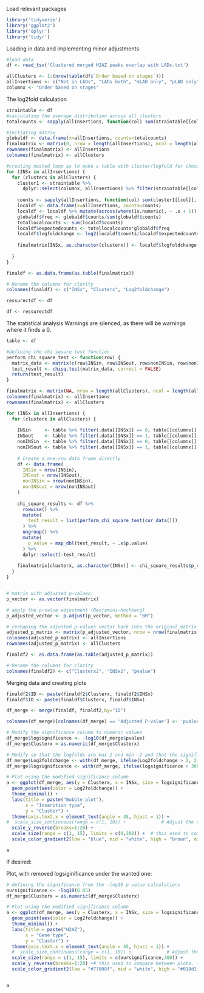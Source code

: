 
Load relevant packages
```{r setup, include=FALSE}
library('tidyverse')
library('ggplot2')
library('dplyr')
library('tidyr')
```

Loading in data and implementing minor adjustments
```{r}
#load data
df <- read_tsv('Clustered merged H2AZ peaks overlap with LADs.txt')
```


```{r}
allClusters <- 1:(nrow(table(df$`Order based on stages`)))
allInsertions <- c("Not in LADs", "LADs both", "mLAD only", "pLAD only")
columnx <- "Order based on stages"
```


The log2fold calculation
```{r}
straintable <- df
#calculating the average distribution across all clusters
totalcounts <- sapply(allInsertions, function(col) sum(straintable[[col]], na.rm = FALSE))

#initiating matrix
globaldf <- data.frame(x=allInsertions, counts=totalcounts)
finalmatrix <- matrix(0, nrow = length(allInsertions), ncol = length(allClusters))
rownames(finalmatrix) <- allInsertions
colnames(finalmatrix) <- allClusters

#creating nested loop as to make a table with cluster/logfold for chosen strain
for (INSx in allInsertions) {
  for (clusterx in allClusters) {
    cluster1 <- straintable %>% 
      dplyr::select(columnx, allInsertions) %>% filter(straintable[[columnx]] == clusterx )
    
    counts <- sapply(allInsertions, function(col) sum(cluster1[[col]], na.rm = FALSE))
    localdf <- data.frame(x=allInsertions, counts=counts)
    localdf <- localdf %>% mutate(across(where(is.numeric), ~ .x + 1)) #adding 1 to every value to avoid 0
    globaldf$freq <- globaldf$counts/sum(globaldf$counts)
    totallocalcounts <- sum(localdf$counts)
    localdf$expectedcounts <- totallocalcounts*globaldf$freq
    localdf$logfoldchange <- log2(localdf$counts/localdf$expectedcounts)
    
    finalmatrix[INSx, as.character(clusterx)] <- localdf$logfoldchange[which(localdf$x == INSx)]
    
  }
}

finaldf <- as.data.frame(as.table(finalmatrix))

# Rename the columns for clarity
colnames(finaldf) <- c("INSx", "Clusterx", "Log2foldchange")

```


```{r}
ressurectdf <- df
```

```{r}
df <- ressurectdf
```



The statistical analysis 
Warnings are silenced, as there will be warnings where it finds a 0.
```{r}
table <- df

#defining the chi square test function
perform_chi_square_test <- function(row) {
  matrix_data <- matrix(c(row$INSin, row$INSout, row$nonINSin, row$nonINSout), nrow = 2, byrow = TRUE)
  test_result <- chisq.test(matrix_data, correct = FALSE)
  return(test_result)
}

finalmatrix <- matrix(NA, nrow = length(allClusters), ncol = length(allInsertions))
colnames(finalmatrix) <- allInsertions
rownames(finalmatrix) <- allClusters

for (INSx in allInsertions) {
  for (clusterx in allClusters) {
    
    INSin     <- table %>% filter(.data[[INSx]] == 0, table[[columnx]] == clusterx) 
    INSout    <- table %>% filter(.data[[INSx]] == 1, table[[columnx]] == clusterx) 
    nonINSin  <- table %>% filter(.data[[INSx]] == 0, table[[columnx]] != clusterx) 
    nonINSout <- table %>% filter(.data[[INSx]] == 1, table[[columnx]] != clusterx)
    
    # Create a one-row data frame directly
    df <- data.frame(
      INSin = nrow(INSin),
      INSout = nrow(INSout),
      nonINSin = nrow(nonINSin),
      nonINSout = nrow(nonINSout)
    )
    
    chi_square_results <- df %>%
      rowwise() %>%
      mutate(
        test_result = list(perform_chi_square_test(cur_data()))
      ) %>%
      ungroup() %>%
      mutate(
        p_value = map_dbl(test_result, ~ .x$p.value)
      ) %>%
      dplyr::select(-test_result)
    
    finalmatrix[clusterx, as.character(INSx)] <- chi_square_results$p_value
  }
}



```


```{r, warning=FALSE}
# matrix with adjusted p-values:
p_vector <- as.vector(finalmatrix)

# apply the p-value adjustment (Benjamini-Hochberg)
p_adjusted_vector <- p.adjust(p_vector, method = "BH")

# reshaping the adjusted p-values vector back into the original matrix dimensions
adjusted_p_matrix <- matrix(p_adjusted_vector, nrow = nrow(finalmatrix), ncol = ncol(finalmatrix))
colnames(adjusted_p_matrix) <- allInsertions
rownames(adjusted_p_matrix) <- allClusters

finaldf2 <- as.data.frame(as.table(adjusted_p_matrix))

# Rename the columns for clarity
colnames(finaldf2) <- c("Clusterx2", "INSx2", "pvalue")

```



Merging data and creating plots
```{r}
finaldf2$ID <- paste(finaldf2$Clusterx, finaldf2$INSx)
finaldf$ID <- paste(finaldf$Clusterx, finaldf$INSx)

df_merge <- merge(finaldf, finaldf2,by="ID") 

colnames(df_merge)[colnames(df_merge) == 'Adjusted P-value'] <- 'pvalue'

# Modify the significance column to numeric values
df_merge$logsignificance <- -log10(df_merge$pvalue)
df_merge$Clusterx = as.numeric(df_merge$Clusterx)
```


```{r}
# Modify so that the logfolds are max 2 and min -2 and that the significance is maximum 20
df_merge$Log2foldchange <- with(df_merge, ifelse(Log2foldchange > 2, 2, ifelse(Log2foldchange < -2, -2, Log2foldchange)))
df_merge$logsignificance <- with(df_merge, ifelse(logsignificance > 300, 300, logsignificance))
```


```{r}
# Plot using the modified significance column
a <- ggplot(df_merge, aes(y = Clusterx, x = INSx, size = logsignificance)) +
  geom_point(aes(color = Log2foldchange)) +
  theme_minimal() +
  labs(title = paste("Bubble plot"),
       x = "Inserition type",
       y = "Cluster") +
  theme(axis.text.x = element_text(angle = 45, hjust = 1)) +
#  scale_size_continuous(range = c(1, 10)) +             # Adjust the range to control the size of the points for only one plot
  scale_y_reverse(breaks=1:20) +
  scale_size(range = c(1, 15), limits = c(0,200)) +  # this used to compare between plots. to make them comparable, range decides size and limits decides top value
  scale_color_gradient2(low = "blue", mid = "white", high = "brown", midpoint = 0, limits = c(-2, 2)) #Limit sets the top and bottom, but values that falls outside this category will be grey

a


```

If desired:

Plot, with removed logsiginificance under the wanted one:

```{r}
# defining the significance from the -log10 p value calculations
oursignificance <- -log10(0.05)
df_merge$Clusterx = as.numeric(df_merge$Clusterx)
```


```{r}
# Plot using the modified significance column
a <- ggplot(df_merge, aes(y = Clusterx, x = INSx, size = logsignificance)) +
  geom_point(aes(color = Log2foldchange)) +
  theme_minimal() +
  labs(title = paste("H2AZ"),
       x = "Gene type",
       y = "Cluster") +
  theme(axis.text.x = element_text(angle = 45, hjust = 1)) +
  #  scale_size_continuous(range = c(1, 10)) +             # Adjust the range to control the size of the points for only one plot
  scale_size(range = c(1, 15), limits = c(oursignificance,300)) +
  scale_y_reverse(breaks=1:20) +# this used to compare between plots. to make them comparable, range decides size and limits decides top value
  scale_color_gradient2(low = "#77008f", mid = "white", high = "#018d1f", midpoint = 0) #Limit sets the top and bottom, but values that falls outside this category will be grey


a


```

